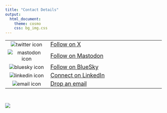 ```yaml
---
title: "Contact Details"
output:
  html_document:
    theme: cosmo
    css: bg_img.css
---
```


|        |                    |
|:------:|:--------------------|
|![twitter icon](/files/twitterLogo.png)|[<font size="4">Follow on X](https://twitter.com/phivph)|
|![mastodon icon](/files/mastodonLogo.png)|[<font size="4">Follow on Mastodon](https://mastodon.social/@phivph)|
|![bluesky icon](/files/blueskyLogo.png)|[<font size="4">Follow on BlueSky](https://bsky.app/profile/phivph.bsky.social)
|![linkedin icon](/files/linkedInLogo.png)| [<font size="4">Connect on LinkedIn](https://www.linkedin.com/in/phivos-phylactou-137113176/)|
|![email icon](/files/emailLogo.png)|[<font size="4">Drop an email](mailto:pp.phylactou@edu.cut.ac.cy)|

<br>

<img align="center" src="/files/mylogo_long.png">